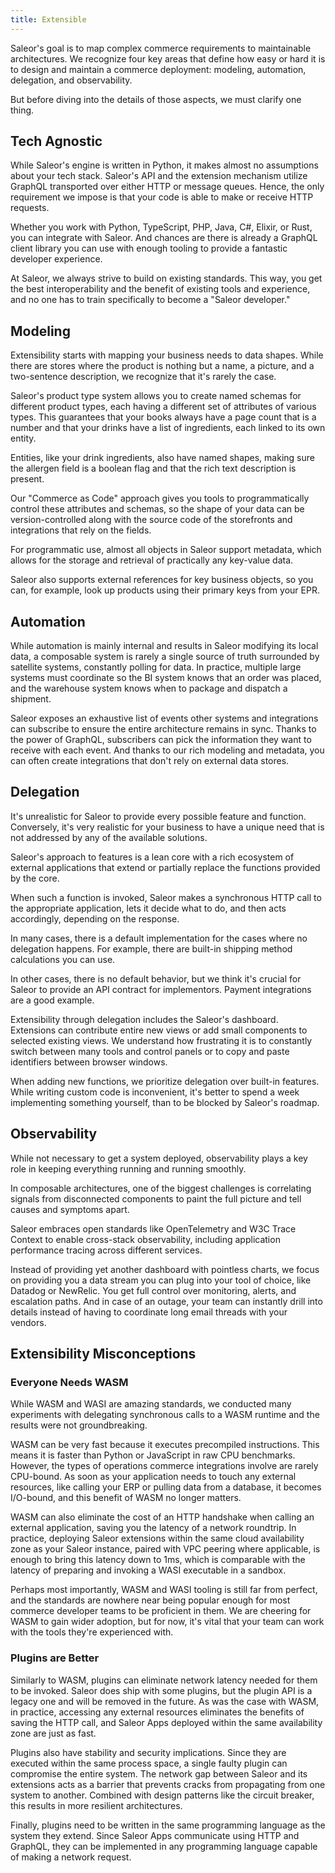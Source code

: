 ```yaml
---
title: Extensible
---
```


Saleor's goal is to map complex commerce requirements to maintainable architectures. We recognize four key areas that define how easy or hard it is to design and maintain a commerce deployment: modeling, automation, delegation, and observability.

But before diving into the details of those aspects, we must clarify one thing.

## Tech Agnostic

While Saleor's engine is written in Python, it makes almost no assumptions about your tech stack. Saleor's API and the extension mechanism utilize GraphQL transported over either HTTP or message queues. Hence, the only requirement we impose is that your code is able to make or receive HTTP requests.

Whether you work with Python, TypeScript, PHP, Java, C#, Elixir, or Rust, you can integrate with Saleor. And chances are there is already a GraphQL client library you can use with enough tooling to provide a fantastic developer experience.

At Saleor, we always strive to build on existing standards. This way, you get the best interoperability and the benefit of existing tools and experience, and no one has to train specifically to become a "Saleor developer."

## Modeling

Extensibility starts with mapping your business needs to data shapes. While there are stores where the product is nothing but a name, a picture, and a two-sentence description, we recognize that it's rarely the case.

Saleor's product type system allows you to create named schemas for different product types, each having a different set of attributes of various types. This guarantees that your books always have a page count that is a number and that your drinks have a list of ingredients, each linked to its own entity.

Entities, like your drink ingredients, also have named shapes, making sure the allergen field is a boolean flag and that the rich text description is present.

Our "Commerce as Code" approach gives you tools to programmatically control these attributes and schemas, so the shape of your data can be version-controlled along with the source code of the storefronts and integrations that rely on the fields.

For programmatic use, almost all objects in Saleor support metadata, which allows for the storage and retrieval of practically any key-value data.

Saleor also supports external references for key business objects, so you can, for example, look up products using their primary keys from your EPR.

## Automation

While automation is mainly internal and results in Saleor modifying its local data, a composable system is rarely a single source of truth surrounded by satellite systems, constantly polling for data. In practice, multiple large systems must coordinate so the BI system knows that an order was placed, and the warehouse system knows when to package and dispatch a shipment.

Saleor exposes an exhaustive list of events other systems and integrations can subscribe to ensure the entire architecture remains in sync. Thanks to the power of GraphQL, subscribers can pick the information they want to receive with each event. And thanks to our rich modeling and metadata, you can often create integrations that don't rely on external data stores.

## Delegation

It's unrealistic for Saleor to provide every possible feature and function. Conversely, it's very realistic for your business to have a unique need that is not addressed by any of the available solutions.

Saleor's approach to features is a lean core with a rich ecosystem of external applications that extend or partially replace the functions provided by the core.

When such a function is invoked, Saleor makes a synchronous HTTP call to the appropriate application, lets it decide what to do, and then acts accordingly, depending on the response.

In many cases, there is a default implementation for the cases where no delegation happens. For example, there are built-in shipping method calculations you can use.

In other cases, there is no default behavior, but we think it's crucial for Saleor to provide an API contract for implementors. Payment integrations are a good example.

Extensibility through delegation includes the Saleor's dashboard. Extensions can contribute entire new views or add small components to selected existing views. We understand how frustrating it is to constantly switch between many tools and control panels or to copy and paste identifiers between browser windows.

When adding new functions, we prioritize delegation over built-in features. While writing custom code is inconvenient, it's better to spend a week implementing something yourself, than to be blocked by Saleor's roadmap.

## Observability

While not necessary to get a system deployed, observability plays a key role in keeping everything running and running smoothly.

In composable architectures, one of the biggest challenges is correlating signals from disconnected components to paint the full picture and tell causes and symptoms apart.

Saleor embraces open standards like OpenTelemetry and W3C Trace Context to enable cross-stack observability, including application performance tracing across different services.

Instead of providing yet another dashboard with pointless charts, we focus on providing you a data stream you can plug into your tool of choice, like Datadog or NewRelic. You get full control over monitoring, alerts, and escalation paths. And in case of an outage, your team can instantly drill into details instead of having to coordinate long email threads with your vendors.

## Extensibility Misconceptions

### Everyone Needs WASM

While WASM and WASI are amazing standards, we conducted many experiments with delegating synchronous calls to a WASM runtime and the results were not groundbreaking.

WASM can be very fast because it executes precompiled instructions. This means it is faster than Python or JavaScript in raw CPU benchmarks. However, the types of operations commerce integrations involve are rarely CPU-bound. As soon as your application needs to touch any external resources, like calling your ERP or pulling data from a database, it becomes I/O-bound, and this benefit of WASM no longer matters.

WASM can also eliminate the cost of an HTTP handshake when calling an external application, saving you the latency of a network roundtrip. In practice, deploying Saleor extensions within the same cloud availability zone as your Saleor instance, paired with VPC peering where applicable, is enough to bring this latency down to 1ms, which is comparable with the latency of preparing and invoking a WASI executable in a sandbox.

Perhaps most importantly, WASM and WASI tooling is still far from perfect, and the standards are nowhere near being popular enough for most commerce developer teams to be proficient in them. We are cheering for WASM to gain wider adoption, but for now, it's vital that your team can work with the tools they're experienced with.

### Plugins are Better

Similarly to WASM, plugins can eliminate network latency needed for them to be invoked. Saleor does ship with some plugins, but the plugin API is a legacy one and will be removed in the future. As was the case with WASM, in practice, accessing any external resources eliminates the benefits of saving the HTTP call, and Saleor Apps deployed within the same availability zone are just as fast.

Plugins also have stability and security implications. Since they are executed within the same process space, a single faulty plugin can compromise the entire system. The network gap between Saleor and its extensions acts as a barrier that prevents cracks from propagating from one system to another. Combined with design patterns like the circuit breaker, this results in more resilient architectures.

Finally, plugins need to be written in the same programming language as the system they extend. Since Saleor Apps communicate using HTTP and GraphQL, they can be implemented in any programming language capable of making a network request.
